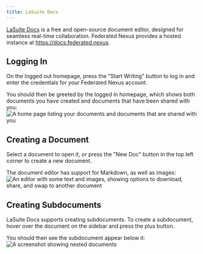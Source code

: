 ```yaml
---
title: LaSuite Docs
---
```


[LaSuite Docs](https://github.com/suitenumerique/docs) is a free and open-source document editor, designed for seamless real-time collaboration. Federated Nexus provides a hosted instance at https://docs.federated.nexus.

## Logging In

On the logged out homepage, press the "Start Writing" button to log in and enter the credentials for your Federated Nexus account.

You should then be greeted by the logged in homepage, which shows both documents you have created and documents that have been shared with you:
![A home page listing your documents and documents that are shared with you](../../../images/docs/home.png)

## Creating a Document

Select a document to open it, or press the "New Doc" button in the top left corner to create a new document.

The document editor has support for Markdown, as well as images:
![An editor with some text and images, showing options to download, share, and swap to another document](../../../images/docs/editor.png)

## Creating Subdocuments

LaSuite Docs supports creating subdocuments. To create a subdocument, hover over the document on the sidebar and press the plus button.

You should then see the subdocument appear below it:
![A screenshot showing nested documents](../../../images/docs/subdocument.png)
